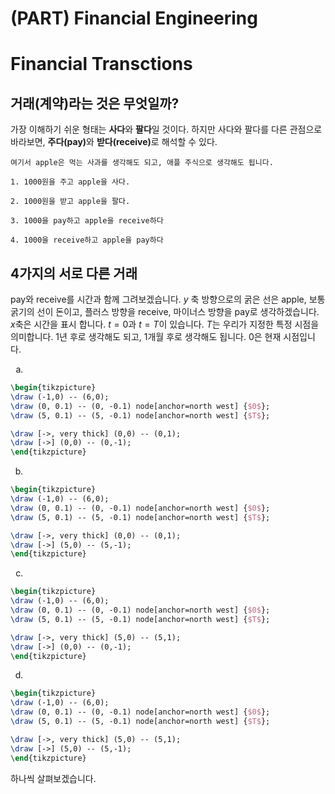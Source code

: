 # (PART) Financial Engineering {-}
# Financial Transctions

## 거래(계약)라는 것은 무엇일까?

가장 이해하기 쉬운 형태는 **사다**와 **팔다**일 것이다. 하지만 사다와 팔다를 다른 관점으로 바라보면, **주다(pay)**와 **받다(receive)**로 해석할 수 있다.

```example


여기서 apple은 먹는 사과를 생각해도 되고, 애플 주식으로 생각해도 됩니다.

1. 1000원을 주고 apple을 사다.

2. 1000원을 받고 apple을 팔다.

3. 1000을 pay하고 apple을 receive하다

4. 1000을 receive하고 apple을 pay하다
```

## 4가지의 서로 다른 거래

pay와 receive를 시간과 함께 그려보겠습니다. $y$ 축 방향으로의 굵은 선은 apple, 보통 굵기의 선이 돈이고, 플러스 방향을 receive, 마이너스 방향을 pay로 생각하겠습니다. $x$축은 시간을 표시 합니다. $t=0$과 $t=T$이 있습니다. $T$는 우리가 지정한 특정 시점을 의미합니다. 1년 후로 생각해도 되고, 1개월 후로 생각해도 됩니다. $0$은 현재 시점입니다.


(a)
```tikz
\begin{tikzpicture}
\draw (-1,0) -- (6,0);
\draw (0, 0.1) -- (0, -0.1) node[anchor=north west] {$0$};
\draw (5, 0.1) -- (5, -0.1) node[anchor=north west] {$T$};

\draw [->, very thick] (0,0) -- (0,1);
\draw [->] (0,0) -- (0,-1);
\end{tikzpicture}
```

(b)
```tikz
\begin{tikzpicture}
\draw (-1,0) -- (6,0);
\draw (0, 0.1) -- (0, -0.1) node[anchor=north west] {$0$};
\draw (5, 0.1) -- (5, -0.1) node[anchor=north west] {$T$};

\draw [->, very thick] (0,0) -- (0,1);
\draw [->] (5,0) -- (5,-1);
\end{tikzpicture}
```


(c)
```tikz
\begin{tikzpicture}
\draw (-1,0) -- (6,0);
\draw (0, 0.1) -- (0, -0.1) node[anchor=north west] {$0$};
\draw (5, 0.1) -- (5, -0.1) node[anchor=north west] {$T$};

\draw [->, very thick] (5,0) -- (5,1);
\draw [->] (0,0) -- (0,-1);
\end{tikzpicture}
```


(d)
```tikz
\begin{tikzpicture}
\draw (-1,0) -- (6,0);
\draw (0, 0.1) -- (0, -0.1) node[anchor=north west] {$0$};
\draw (5, 0.1) -- (5, -0.1) node[anchor=north west] {$T$};

\draw [->, very thick] (5,0) -- (5,1);
\draw [->] (5,0) -- (5,-1);
\end{tikzpicture}
```

하나씩 살펴보겠습니다.
